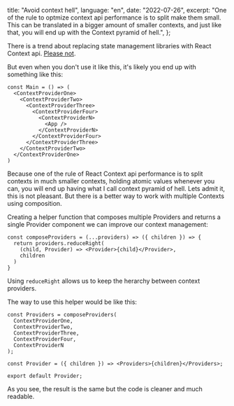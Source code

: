   title: "Avoid context hell",
  language: "en",
  date: "2022-07-26",
  excerpt:
    "One of the rule to optmize context api performance is to split make them small. This can be translated in a bigger amount of smaller contexts, and just like that, you will end up with the Context pyramid of hell.",
};

There is a trend about replacing state management libraries with React Context api. [Please not][].

But even when you don't use it like this, it's likely you end up with something like this:

```
const Main = () => (
  <ContextProviderOne>
    <ContextProviderTwo>
      <ContextProviderThree>
        <ContextProviderFour>
          <ContextProviderN>
            <App />
          </ContextProviderN>
        </ContextProviderFour>
      </ContextProviderThree>
    </ContextProviderTwo>
  </ContextProviderOne>
)
```

Because one of the rule of React Context api performance is to split contexts in much smaller contexts, holding atomic values whenever you can, you will end up having what I call context pyramid of hell. Lets admit it, this is not pleasant. But there is a better way to work with multiple Contexts using composition.

Creating a helper function that composes multiple Providers and returns a single Provider component we can improve our context management:

```
const composeProviders = (...providers) => ({ children }) => {
  return providers.reduceRight(
    (child, Provider) => <Provider>{child}</Provider>,
    children
  )
}
```

Using `reduceRight` allows us to keep the herarchy between context providers.

The way to use this helper would be like this:

```
const Providers = composeProviders(
  ContextProviderOne,
  ContextProviderTwo,
  ContextProviderThree,
  ContextProviderFour,
  ContextProviderN
);

const Provider = ({ children }) => <Providers>{children}</Providers>;

export default Provider;
```

As you see, the result is the same but the code is cleaner and much readable.

[please not]: /thoughts/should-we-stop-using-redux
